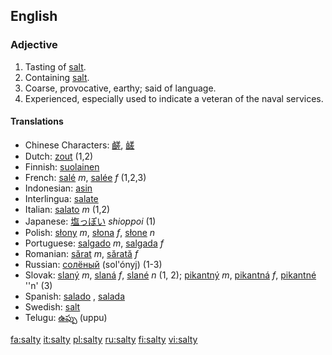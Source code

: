 ==English==

===Adjective===
{{en-adj|salti|er}}

#Tasting of [[salt]].
#Containing [[salt]].
#Coarse, provocative, earthy; said of language.
#Experienced, especially used to indicate a veteran of the naval services. 

====Translations====
*Chinese Characters: [[鹺]], [[鹾]]
*Dutch: [[zout]] (1,2)
*Finnish: [[suolainen]]
*French: [[salé]] ''m'', [[salée]] ''f'' (1,2,3)
*Indonesian: [[asin]]
*Interlingua: [[salate]]
*Italian: [[salato]] ''m'' (1,2)
*Japanese: [[塩っぽい]] ''shioppoi'' (1)
*Polish: [[słony]] ''m'', [[słona]] ''f'', [[słone]] ''n''
*Portuguese: [[salgado]] ''m'', [[salgada]] ''f''
*Romanian: [[sărat]] ''m'', [[sărată]] ''f''
*Russian: [[солёный]] (sol'ónyj)  (1-3)
*Slovak: [[slaný]] ''m'', [[slaná]] ''f'', [[slané]] ''n'' (1, 2); [[pikantný]] ''m'', [[pikantná]] ''f'', [[pikantné]] ''n' (3)
*Spanish: [[salado]] {{m}}, [[salada]] {{f}}
*Swedish: [[salt#Swedish|salt]]
*Telugu: [[ఉప్పు]] (uppu)

[[fa:salty]]
[[it:salty]]
[[pl:salty]]
[[ru:salty]]
[[fi:salty]]
[[vi:salty]]